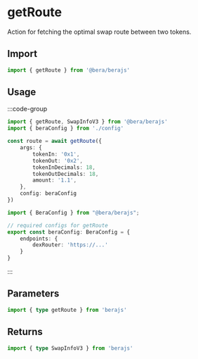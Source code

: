 # getRoute

Action for fetching the optimal swap route between two tokens.

## Import 

```ts
import { getRoute } from '@bera/berajs'
```

## Usage

:::code-group

```ts twoslash [example.ts]
import { getRoute, SwapInfoV3 } from '@bera/berajs'
import { beraConfig } from './config'

const route = await getRoute({
    args: {
        tokenIn: '0x1',
        tokenOut: '0x2',
        tokenInDecimals: 18,
        tokenOutDecimals: 18,
        amount: '1.1',
    },
    config: beraConfig
})
```

```ts twoslash [config.ts] filename="config.ts"
import { BeraConfig } from "@bera/berajs";

// required configs for getRoute
export const beraConfig: BeraConfig = {
    endpoints: {
        dexRouter: 'https://...'
    }
}
```

:::


## Parameters
```ts
import { type getRoute } from 'berajs'
```

## Returns
```ts
import { type SwapInfoV3 } from 'berajs'
```
